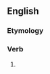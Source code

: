 ==English==

===Etymology===
{{suffix|forget|eth|lang=en}}

===Verb===
{{en-verb form}}

# {{en-archaic third-person singular of|forget}}